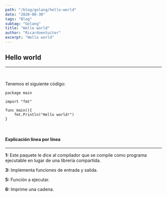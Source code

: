 ```yaml
---
path: "/blog/golang/hello-world"
date: "2020-08-30"
tags: "Blog"
subtag: "Golang"
title: "Hello world"
author: "Ricardoentuiter"
excerpt: "Hello world"
---
```


## Hello world

---
<br/>

Tenemos el siguiente código:

```javascript{numberLines: true}
package main

import "fmt"

func main(){
	fmt.Println("Hello world!")
}
```
<br/>

#### Explicación linea por línea
---

**1:** Este paquete le dice al compilador que se compile como programa ejecutable en lugar de una librería compartida.

**3:** Implementa funciones de entrada y salida.

**5:** Función a ejecutar.

**6:** Imprime una cadena.
